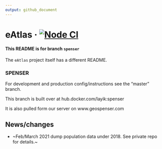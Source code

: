 ```yaml
---
output: github_document
---
```


# eAtlas · [![Node CI](https://github.com/layik/eAtlas/workflows/Node%20CI/badge.svg?branch=master)](https://github.com/layik/eAtlas/actions?query=workflow%3A%22Node+CI%22)
#### This README is for branch `spenser`

The `eAtlas` project itself has a different README.

### SPENSER

For development and production config/instructions see the "master" branch.

This branch is built over at hub.docker.com/layik:spenser

It is also pulled form our server on www.geospenser.com

## News/changes

* ~Feb/March 2021 dump population data under 2018. See private repo for details.~